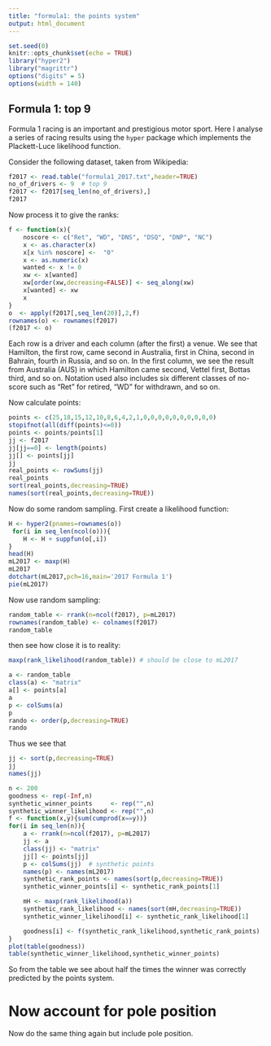 ```yaml
---
title: "formula1: the points system"
output: html_document
---
```


```r
set.seed(0)
knitr::opts_chunk$set(echo = TRUE)
library("hyper2")
library("magrittr")
options("digits" = 5)
options(width = 140)
```

## Formula 1: top 9

Formula 1 racing is an important and prestigious motor sport.  Here I
analyse a series of racing results using the `hyper` package which
implements the Plackett-Luce likelihood function.

Consider the following dataset, taken from Wikipedia:

```r
f2017 <- read.table("formula1_2017.txt",header=TRUE)
no_of_drivers <- 9  # top 9
f2017 <- f2017[seq_len(no_of_drivers),]
f2017
```

Now process it to give the ranks:

```r
f <- function(x){
	noscore <- c("Ret", "WD", "DNS", "DSQ", "DNP", "NC")
	x <- as.character(x)
	x[x %in% noscore] <-  "0"
	x <- as.numeric(x)
	wanted <- x != 0
	xw <- x[wanted]
	xw[order(xw,decreasing=FALSE)] <- seq_along(xw)
	x[wanted] <- xw
	x
}
o  <- apply(f2017[,seq_len(20)],2,f)
rownames(o) <- rownames(f2017)
(f2017 <- o)
```

Each row is a driver and each column (after the first) a venue.  We
see that Hamilton, the first row, came second in Australia, first in
China, second in Bahrain, fourth in Russia, and so on.  In the first
column, we see the result from Australia (AUS) in which Hamilton came
second, Vettel first, Bottas third, and so on.  Notation used also
includes six different classes of no-score such as "Ret" for retired,
"WD" for withdrawn, and so on.

Now calculate points:

```r
points <- c(25,18,15,12,10,8,6,4,2,1,0,0,0,0,0,0,0,0,0,0)
stopifnot(all(diff(points)<=0))
points <- points/points[1]
jj <- f2017
jj[jj==0] <- length(points)
jj[] <- points[jj]
jj
real_points <- rowSums(jj)
real_points
sort(real_points,decreasing=TRUE)
names(sort(real_points,decreasing=TRUE))
```

Now do some random sampling.  First create a likelihood function:



```r
H <- hyper2(pnames=rownames(o))
 for(i in seq_len(ncol(o))){
	H <- H + suppfun(o[,i])
}
head(H)
mL2017 <- maxp(H)
mL2017
dotchart(mL2017,pch=16,main='2017 Formula 1')
pie(mL2017)
```


Now use random sampling:


```r
random_table <- rrank(n=ncol(f2017), p=mL2017)
rownames(random_table) <- colnames(f2017)
random_table
```

then see how close it is to reality:

```r
maxp(rank_likelihood(random_table)) # should be close to mL2017
```

```r
a <- random_table
class(a) <- "matrix"
a[] <- points[a]
a
p <- colSums(a)
p
rando <- order(p,decreasing=TRUE)
rando
```

Thus we see that 

```r
jj <- sort(p,decreasing=TRUE)
jj
names(jj)
```


```r
n <- 200
goodness <- rep(-Inf,n)
synthetic_winner_points     <- rep("",n)
synthetic_winner_likelihood <- rep("",n)
f <- function(x,y){sum(cumprod(x==y))}
for(i in seq_len(n)){
	a <- rrank(n=ncol(f2017), p=mL2017)
	jj <- a
	class(jj) <- "matrix"
	jj[] <- points[jj]
	p <- colSums(jj)  # synthetic points
	names(p) <- names(mL2017)
	synthetic_rank_points <- names(sort(p,decreasing=TRUE))
	synthetic_winner_points[i] <- synthetic_rank_points[1]

	mH <- maxp(rank_likelihood(a))
	synthetic_rank_likelihood <- names(sort(mH,decreasing=TRUE))
	synthetic_winner_likelihood[i] <- synthetic_rank_likelihood[1]

	goodness[i] <- f(synthetic_rank_likelihood,synthetic_rank_points)
}
plot(table(goodness))
table(synthetic_winner_likelihood,synthetic_winner_points)
```

So from the table we see about half the times the winner was correctly
predicted by the points system.


# Now account for pole position

Now do the same thing again but include pole position.
